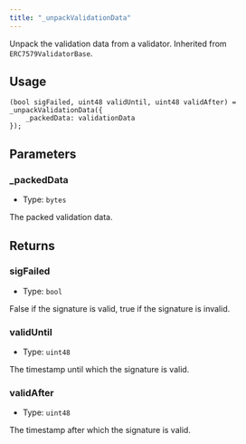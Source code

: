 ```yaml
---
title: "_unpackValidationData"
---
```


Unpack the validation data from a validator. Inherited from `ERC7579ValidatorBase`.

## Usage

```solidity
(bool sigFailed, uint48 validUntil, uint48 validAfter) = _unpackValidationData({
    _packedData: validationData
});
```

## Parameters

### \_packedData

- Type: `bytes`

The packed validation data.

## Returns

### sigFailed

- Type: `bool`

False if the signature is valid, true if the signature is invalid.

### validUntil

- Type: `uint48`

The timestamp until which the signature is valid.

### validAfter

- Type: `uint48`

The timestamp after which the signature is valid.
